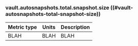 ### vault.autosnapshots.total.snapshot.size ((#vault-autosnapshots-total-snapshot-size))

Metric type | Units | Description
----------- | ----- | -----------
BLAH     | BLAH    | BLAH